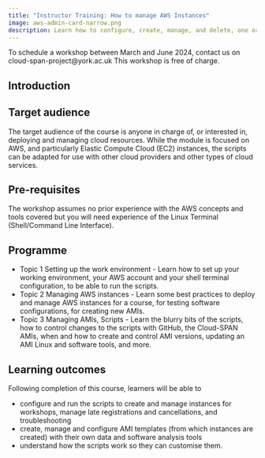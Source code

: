 ```yaml
---
title: "Instructor Training: How to manage AWS Instances"
image: aws-admin-card-narrow.png
description: Learn how to configure, create, manage, and delete, one or multiple instances 
---
```


::: {.callout-note appearance="tip"}

To schedule a workshop between March and June 2024, contact us on cloud-span-project@york.ac.uk This workshop is free of charge. 

:::

## Introduction

## Target audience 
The target audience of the course is anyone in charge of, or interested in, deploying and managing cloud resources. While the module is focused on AWS, and particularly Elastic Compute Cloud (EC2) instances, the scripts can be adapted for use with other cloud providers and other types of cloud services.

## Pre-requisites 
The workshop assumes no prior experience with the AWS concepts and tools covered but you will need experience of the Linux Terminal (Shell/Command Line Interface).

## Programme 

- Topic 1 Setting up the work environment - Learn how to set up your working environment, your AWS account and your shell terminal configuration, to be able to run the scripts. 
-  Topic 2 Managing AWS instances - Learn some best practices to deploy and manage AWS instances for a course, for testing software configurations, for creating new AMIs. 
- Topic 3 Managing AMIs, Scripts - Learn the blurry bits of the scripts, how to control changes to the scripts with GitHub, the Cloud-SPAN AMIs, when and how to create and control AMI versions, updating an AMI Linux and software tools, and more. 

## Learning outcomes 
Following completion of this course, learners will be able to

- configure and run the scripts to create and manage instances for workshops, manage late registrations and cancellations, and troubleshooting
- create, manage and configure AMI templates (from which instances are created) with their own data and software analysis tools
- understand how the scripts work so they can customise them.


